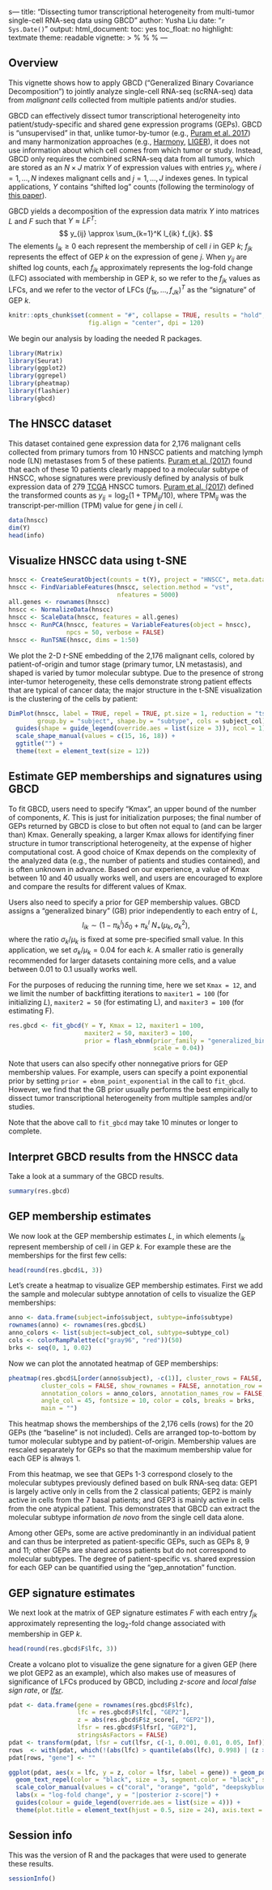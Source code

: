 s---
title: "Dissecting tumor transcriptional heterogeneity from multi-tumor single-cell RNA-seq data using GBCD"
author: Yusha Liu
date: "`r Sys.Date()`"
output:
  html_document:
    toc: yes
    toc_float: no
    highlight: textmate
    theme: readable
vignette: >
  %\VignetteIndexEntry{Dissecting tumor transcriptional heterogeneity from multi-tumor single-cell RNA-seq data using GBCD}
  %\VignetteEngine{knitr::rmarkdown}
  %\VignetteEncoding{UTF-8}
---

Overview
--------

This vignette shows how to apply GBCD ("Generalized Binary Covariance
Decomposition") to jointly analyze single-cell RNA-seq (scRNA-seq)
data from *malignant cells* collected from multiple patients and/or
studies.

GBCD can effectively dissect tumor transcriptional heterogeneity into
patient/study-specific and shared gene expression programs
(GEPs). GBCD is "unsupervised" in that, unlike tumor-by-tumor (e.g.,
[Puram et al. 2017][hnscc]) and many harmonization approaches (e.g.,
[Harmony][harmony], [LIGER][liger]), it does not use information about
which cell comes from which tumor or study. Instead, GBCD only
requires the combined scRNA-seq data from all tumors, which are stored
as an $N \times J$ matrix $Y$ of expression values with entries
$y_{ij}$, where $i=1,\dots,N$ indexes malignant cells and
$j=1,\dots,J$ indexes genes. In typical applications, $Y$ contains 
"shifted log" counts (following the terminology of
[this paper][ahlmann-eltze-huber-2023]).

GBCD yields a decomposition of the expression data matrix $Y$ into
matrices $L$ and $F$ such that $Y \approx L F^T$:
$$
y_{ij} \approx \sum_{k=1}^K l_{ik} f_{jk}.
$$
The elements $l_{ik} \geq 0$ each represent the membership of cell $i$
in GEP $k$; $f_{jk}$ represents the effect of GEP $k$ on the
expression of gene $j$. When $y_{ij}$ are shifted log counts, each
$f_{jk}$ approximately represents the log-fold change (LFC) associated
with membership in GEP $k$, so we refer to the $f_{jk}$ values as
LFCs, and we refer to the vector of LFCs $(f_{1k}, \dots, f_{Jk})^T$
as the "signature" of GEP $k$.

```r
knitr::opts_chunk$set(comment = "#", collapse = TRUE, results = "hold",
                      fig.align = "center", dpi = 120)
```

We begin our analysis by loading the needed R packages.

```r
library(Matrix)
library(Seurat)
library(ggplot2)
library(ggrepel)
library(pheatmap)
library(flashier)
library(gbcd)
```

The HNSCC dataset
-----------------

This dataset contained gene expression data for 2,176 malignant
cells collected from primary tumors from 10 HNSCC patients and
matching lymph node (LN) metastases from 5 of these
patients. [Puram et al. (2017)][hnscc] found that each of these 10
patients clearly mapped to a molecular subtype of HNSCC, whose
signatures were previously defined by analysis of bulk expression data
of 279 [TCGA][tcga] HNSCC tumors. [Puram et al. (2017)][hnscc] defined the
transformed counts as $y_{ij} = \log_2(1 + \mathrm{TPM}_{ij}/10)$,
where $\mathrm{TPM}_{ij}$ was the transcript-per-million (TPM) value
for gene $j$ in cell $i$.

```r
data(hnscc)
dim(Y)
head(info)
```

Visualize HNSCC data using t-SNE
--------------------------------

```r
hnscc <- CreateSeuratObject(counts = t(Y), project = "HNSCC", meta.data = info)
hnscc <- FindVariableFeatures(hnscc, selection.method = "vst",
                              nfeatures = 5000)
all.genes <- rownames(hnscc)
hnscc <- NormalizeData(hnscc)
hnscc <- ScaleData(hnscc, features = all.genes)
hnscc <- RunPCA(hnscc, features = VariableFeatures(object = hnscc),
                npcs = 50, verbose = FALSE)
hnscc <- RunTSNE(hnscc, dims = 1:50)
```

We plot the 2-D *t*-SNE embedding of the 2,176 malignant cells,
colored by patient-of-origin and tumor stage (primary tumor, LN
metastasis), and shaped is varied by tumor molecular subtype. Due to
the presence of strong inter-tumor heterogeneity, these cells
demonstrate strong patient effects that are typical of cancer data;
the major structure in the t-SNE visualization is the clustering of
the cells by patient:

```r
DimPlot(hnscc, label = TRUE, repel = TRUE, pt.size = 1, reduction = "tsne",
        group.by = "subject", shape.by = "subtype", cols = subject_col) +
  guides(shape = guide_legend(override.aes = list(size = 3)), ncol = 1) +
  scale_shape_manual(values = c(15, 16, 18)) +
  ggtitle("") +
  theme(text = element_text(size = 12))
```

Estimate GEP memberships and signatures using GBCD
--------------------------------------------------

To fit GBCD, users need to specify "Kmax", an upper bound of the
number of components, $K$. This is just for initialization purposes;
the final number of GEPs returned by GBCD is close to but often not
equal to (and can be larger than) Kmax. Generally speaking, a larger
Kmax allows for identifying finer structure in tumor transcriptional
heterogeneity, at the expense of higher computational cost. A good
choice of Kmax depends on the complexity of the analyzed data (e.g.,
the number of patients and studies contained), and is often unknown in
advance. Based on our experience, a value of Kmax between 10 and 40
usually works well, and users are encouraged to explore and compare
the results for different values of Kmax.

Users also need to specify a prior for GEP membership values. GBCD
assigns a "generalized binary" (GB) prior independently to each entry
of $L$, $$l_{ik}\sim (1-\pi_k^l) \delta_0 + \pi_k^l \: N_{+} (\mu_k,
\sigma_k^2),$$ where the ratio $\sigma_k/\mu_k$ is fixed at some
pre-specified small value. In this application, we set $\sigma_k/\mu_k
= 0.04$ for each $k$. A smaller ratio is generally recommended for
larger datasets containing more cells, and a value between 0.01 to 0.1
usually works well.

For the purposes of reducing the running time, here we set `Kmax =
12`, and we limit the number of backfitting iterations to `maxiter1 =
100` (for initializing $L$), `maxiter2 = 50` (for estimating L), and
`maxiter3 = 100` (for estimating F).

```r
res.gbcd <- fit_gbcd(Y = Y, Kmax = 12, maxiter1 = 100,
                     maxiter2 = 50, maxiter3 = 100, 
					 prior = flash_ebnm(prior_family = "generalized_binary",
					                    scale = 0.04))
```

Note that users can also specify other nonnegative priors for GEP
membership values. For example, users can specify a point exponential
prior by setting `prior = ebnm_point_exponential` in the call to
`fit_gbcd`. However, we find that the GB prior usually performs the
best empirically to dissect tumor transcriptional heterogeneity from
multiple samples and/or studies.

Note that the above call to `fit_gbcd` may take 10 minutes or longer
to complete.

Interpret GBCD results from the HNSCC data
------------------------------------------

Take a look at a summary of the GBCD results.

```r
summary(res.gbcd)
```

GEP membership estimates
------------------------

We now look at the GEP membership estimates $L$, in which elements
$l_{ik}$ represent membership of cell $i$ in GEP $k$. For example
these are the memberships for the first few cells:

```r
head(round(res.gbcd$L, 3))
```

Let's create a heatmap to visualize GEP membership estimates. First we
add the sample and molecular subtype annotation of cells to visualize
the GEP memberships:

```r
anno <- data.frame(subject=info$subject, subtype=info$subtype)
rownames(anno) <- rownames(res.gbcd$L)
anno_colors <- list(subject=subject_col, subtype=subtype_col)
cols <- colorRampPalette(c("gray96", "red"))(50)
brks <- seq(0, 1, 0.02)
```

Now we can plot the annotated heatmap of GEP memberships:

```r
pheatmap(res.gbcd$L[order(anno$subject), -c(1)], cluster_rows = FALSE,
         cluster_cols = FALSE, show_rownames = FALSE, annotation_row = anno,
		 annotation_colors = anno_colors, annotation_names_row = FALSE,
		 angle_col = 45, fontsize = 10, color = cols, breaks = brks,
		 main = "")
```

This heatmap shows the memberships of the 2,176 cells (rows) for the
20 GEPs (the "baseline" is not included). Cells are arranged
top-to-bottom by tumor molecular subtype and by patient-of-origin.
Membership values are rescaled separately for GEPs so that the maximum
membership value for each GEP is always 1.

From this heatmap, we see that GEPs 1-3 correspond closely to the
molecular subtypes previously defined based on bulk RNA-seq data: GEP1
is largely active only in cells from the 2 classical patients; GEP2 is
mainly active in cells from the 7 basal patients; and GEP3 is mainly
active in cells from the one atypical patient. This demonstrates that
GBCD can extract the molecular subtype information *de novo* from the
single cell data alone.

Among other GEPs, some are active predominantly in an individual
patient and can thus be interpreted as patient-specific GEPs, such as
GEPs 8, 9 and 11; other GEPs are shared across patients but do not
correspond to molecular subtypes. The degree of patient-specific
vs. shared expression for each GEP can be quantified using the
"gep_annotation" function.

GEP signature estimates
-----------------------

We next look at the matrix of GEP signature estimates $F$ with each
entry $f_{jk}$ approximately representing the $\text{log}_2$-fold
change associated with membership in GEP $k$.

```r
head(round(res.gbcd$F$lfc, 3))
```

Create a volcano plot to visualize the gene signature for a given GEP
(here we plot GEP2 as an example), which also makes use of measures of
significance of LFCs produced by GBCD, including *z-score* and *local
false sign rate*, or [*lfsr*][lfsr].

```r
pdat <- data.frame(gene = rownames(res.gbcd$F$lfc), 
                   lfc = res.gbcd$F$lfc[, "GEP2"], 
                   z = abs(res.gbcd$F$z_score[, "GEP2"]), 
                   lfsr = res.gbcd$F$lfsr[, "GEP2"],
                   stringsAsFactors = FALSE)
pdat <- transform(pdat, lfsr = cut(lfsr, c(-1, 0.001, 0.01, 0.05, Inf)))
rows  <- with(pdat, which(!(abs(lfc) > quantile(abs(lfc), 0.998) | (z > 10))))
pdat[rows, "gene"] <- ""

ggplot(pdat, aes(x = lfc, y = z, color = lfsr, label = gene)) + geom_point() + 
  geom_text_repel(color = "black", size = 3, segment.color = "black", segment.size = 0.25, min.segment.length = 0, max.overlaps = Inf, na.rm = TRUE) +
  scale_color_manual(values = c("coral", "orange", "gold", "deepskyblue")) +
  labs(x = "log-fold change", y = "|posterior z-score|") + 
  guides(colour = guide_legend(override.aes = list(size = 4))) + 
  theme(plot.title = element_text(hjust = 0.5, size = 24), axis.text = element_text(size = 20), axis.title = element_text(size = 20), legend.title = element_text(size = 20), legend.text = element_text(size = 16), legend.position = "bottom") + ggtitle("Volcano plot of gene signature for GEP2")
```

Session info
------------

This was the version of R and the packages that were used to generate
these results.

```r
sessionInfo()
```

[ahlmann-eltze-huber-2023]: https://doi.org/10.1038/s41592-023-01814-1
[hnscc]: https://doi.org/10.1016/j.cell.2017.10.044
[harmony]: https://portals.broadinstitute.org/harmony/
[liger]: https://github.com/welch-lab/liger/
[tcga]: https://doi.org/10.1038/nature14129
[ebnm]: https://stephenslab.github.io/ebnm/
[gbcd]: https://github.com/stephenslab/gbcd/
[lfsr]: https://doi.org/10.1093/biostatistics/kxw041
